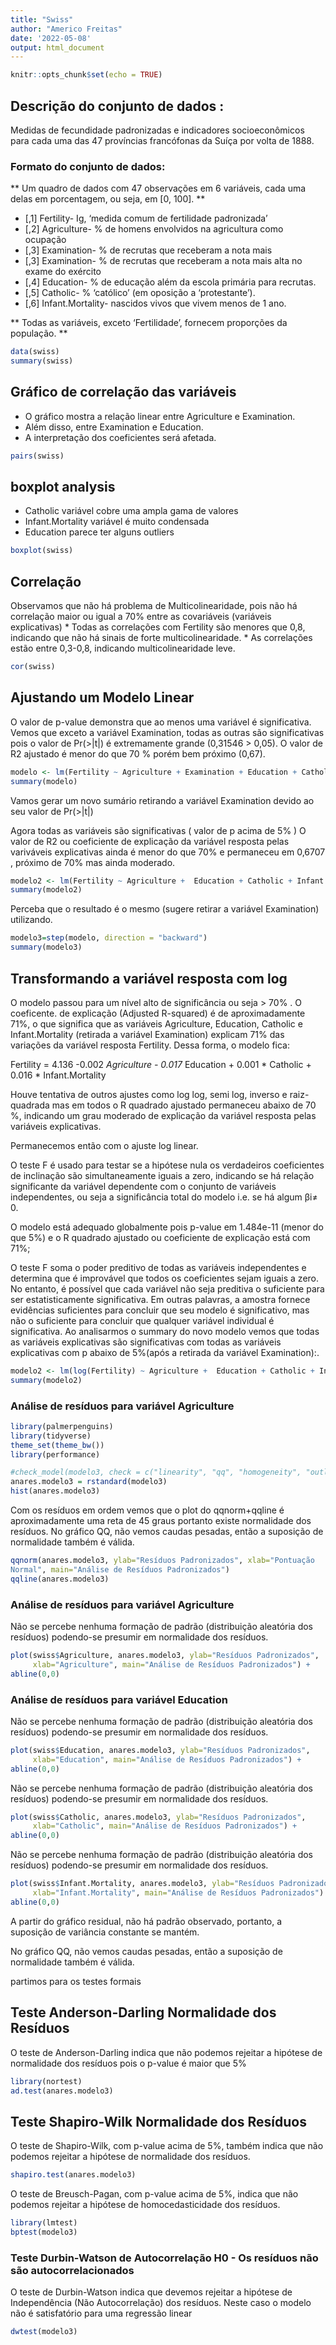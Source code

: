 ```yaml
---
title: "Swiss"
author: "Americo Freitas"
date: '2022-05-08'
output: html_document
---
```


```r
knitr::opts_chunk$set(echo = TRUE)
```
## Descrição do conjunto de dados :

Medidas de fecundidade padronizadas e indicadores socioeconômicos para cada uma das 47 províncias francófonas da Suíça por volta de 1888.

### Formato do conjunto de dados:

** Um quadro de dados com 47 observações em 6 variáveis, cada uma delas em porcentagem, ou seja, em [0, 100]. **

* [,1] Fertility- Ig, 'medida comum de fertilidade padronizada'
* [,2] Agriculture- % de homens envolvidos na agricultura como ocupação
* [,3] Examination- % de recrutas que receberam a nota mais
* [,3] Examination- % de recrutas que receberam a nota mais alta no exame do exército
* [,4] Education- % de educação além da escola primária para recrutas.
* [,5] Catholic- % 'católico' (em oposição a 'protestante').
* [,6] Infant.Mortality- nascidos vivos que vivem menos de 1 ano.

** Todas as variáveis, exceto 'Fertilidade', fornecem proporções da população. **

```r
data(swiss)
summary(swiss)
```
## Gráfico de correlação das variáveis

* O gráfico mostra a relação linear entre Agriculture e Examination.
* Além disso, entre Examination e Education.
* A interpretação dos coeficientes será afetada.

```r
pairs(swiss)
```
## boxplot analysis

* Catholic variável cobre uma ampla gama de valores
* Infant.Mortality variável é muito condensada
* Education parece ter alguns outliers

```r
boxplot(swiss)
```
## Correlação

Observamos que não há problema de Multicolinearidade, pois não há correlação maior ou igual a 70% entre as covariáveis (variáveis explicativas)
* Todas as correlações com Fertility são menores que 0,8, indicando que não há sinais de forte multicolinearidade.
* As correlações estão entre 0,3-0,8, indicando multicolinearidade leve.

```r
cor(swiss)
```
## Ajustando um Modelo Linear

O valor de p-value demonstra que ao menos uma variável é significativa. Vemos que exceto a variável Examination, todas as outras são significativas pois o valor de Pr(>|t|) é extremamente grande (0,31546 > 0,05). O valor de R2 ajustado é menor do que 70 % porém bem próximo  (0,67). 

```r
modelo <- lm(Fertility ~ Agriculture + Examination + Education + Catholic + Infant.Mortality, swiss)
summary(modelo)
```
Vamos gerar um novo sumário retirando a variável Examination devido ao seu valor de Pr(>|t|)

Agora todas as variáveis são significativas ( valor de p acima de 5% ) 
O valor de R2 ou coeficiente de explicação da variável resposta pelas variváveis explicativas ainda é menor do que 70% e permaneceu em 0,6707 , próximo de 70% mas ainda moderado. 

```r
modelo2 <- lm(Fertility ~ Agriculture +  Education + Catholic + Infant.Mortality, swiss)
summary(modelo2)
```
Perceba que o resultado é o mesmo (sugere retirar a variável Examination) utilizando.

```r
modelo3=step(modelo, direction = "backward")
summary(modelo3)
```

## Transformando a variável resposta com log

O modelo passou para um nível alto de significância ou seja > 70% . O coeficente. de explicação (Adjusted R-squared) é de aproximadamente 71%, o que significa que as variáveis Agriculture, Education, Catholic e Infant.Mortality (retirada a variável  Examination) explicam 71% das variações da variável  resposta Fertility. Dessa forma, o modelo fica:

Fertility = 4.136 -0.002 *Agriculture - 0.017 * Education + 0.001 * Catholic + 0.016 * Infant.Mortality

Houve tentativa de outros ajustes como log log, semi log, inverso e raiz-quadrada mas em todos o R quadrado ajustado permaneceu abaixo de 70 %, indicando um grau moderado de explicação da variável resposta pelas variáveis explicativas.

Permanecemos então com o ajuste log linear.

O teste F é usado para testar se a hipótese nula os verdadeiros coeficientes de inclinação são simultaneamente iguais a zero, indicando se há relação significante da variável dependente com o conjunto de variáveis independentes, ou seja a significância total do modelo i.e. se há algum βi≠ 0.

O modelo está adequado globalmente pois p-value em 1.484e-11 (menor do que 5%) e o R quadrado ajustado ou coeficiente de explicação está com 71%; 

O teste F soma o poder preditivo de todas as variáveis independentes e determina que é improvável que todos os coeficientes sejam iguais a zero. No entanto, é possível que cada variável não seja preditiva o suficiente para ser estatisticamente significativa. Em outras palavras, a amostra fornece evidências suficientes para concluir que seu modelo é significativo, mas não o suficiente para concluir que qualquer variável individual é significativa.
Ao analisarmos o summary do novo modelo vemos que todas as variáveis explicativas são significativas com todas as variáveis explicativas com p abaixo de 5%(após a retirada da variável Examination):. 

```r
modelo2 <- lm(log(Fertility) ~ Agriculture +  Education + Catholic + Infant.Mortality, swiss)
summary(modelo2)
```

### Análise de resíduos para variável Agriculture

```r
library(palmerpenguins)
library(tidyverse)
theme_set(theme_bw())
library(performance)
```

```r
#check_model(modelo3, check = c("linearity", "qq", "homogeneity", "outliers"))
anares.modelo3 = rstandard(modelo3)
hist(anares.modelo3)
```
Com os resíduos em ordem vemos que o plot do qqnorm+qqline é aproximadamente uma reta de 45 graus portanto existe normalidade dos resíduos. No gráfico QQ, não vemos caudas pesadas, então a suposição de normalidade também é válida.

```r
qqnorm(anares.modelo3, ylab="Resíduos Padronizados", xlab="Pontuação
Normal", main="Análise de Resíduos Padronizados")
qqline(anares.modelo3)
```
### Análise de resíduos para variável Agriculture

Não se percebe nenhuma formação de padrão (distribuição aleatória dos resíduos) podendo-se presumir em normalidade dos resíduos. 

```r
plot(swiss$Agriculture, anares.modelo3, ylab="Resíduos Padronizados",
     xlab="Agriculture", main="Análise de Resíduos Padronizados") +
abline(0,0)
```

### Análise de resíduos para variável Education

Não se percebe nenhuma formação de padrão (distribuição aleatória dos resíduos) podendo-se presumir em normalidade dos resíduos. 


```r
plot(swiss$Education, anares.modelo3, ylab="Resíduos Padronizados",
     xlab="Education", main="Análise de Resíduos Padronizados") +
abline(0,0)
```
Não se percebe nenhuma formação de padrão (distribuição aleatória dos resíduos) podendo-se presumir em normalidade dos resíduos.

```r
plot(swiss$Catholic, anares.modelo3, ylab="Resíduos Padronizados",
     xlab="Catholic", main="Análise de Resíduos Padronizados") +
abline(0,0)
```
Não se percebe nenhuma formação de padrão (distribuição aleatória dos resíduos) podendo-se presumir em normalidade dos resíduos. 

```r
plot(swiss$Infant.Mortality, anares.modelo3, ylab="Resíduos Padronizados",
     xlab="Infant.Mortality", main="Análise de Resíduos Padronizados") +
abline(0,0)
```


A partir do gráfico residual, não há padrão observado, portanto, 
a suposição de variância constante se mantém.

No gráfico QQ, não vemos caudas pesadas, então a suposição de normalidade também é válida.


partimos para os testes formais 

## Teste Anderson-Darling Normalidade dos Resíduos

O teste de Anderson-Darling indica que não podemos rejeitar a hipótese de normalidade dos resíduos  pois o p-value é maior que 5%

```r
library(nortest)
ad.test(anares.modelo3)
```
## Teste Shapiro-Wilk Normalidade dos Resíduos

O teste de Shapiro-Wilk, com p-value acima de 5%, também indica que não podemos rejeitar a hipótese de normalidade dos resíduos.

```r
shapiro.test(anares.modelo3)
```
O teste de Breusch-Pagan, com p-value acima de 5%, indica que não podemos rejeitar 
a hipótese de homocedasticidade dos resíduos.

```r
library(lmtest)
bptest(modelo3)
```

### Teste Durbin-Watson de Autocorrelação  H0 - Os resíduos não são autocorrelacionados

O teste de Durbin-Watson indica que devemos rejeitar a hipótese de Independência (Não Autocorrelação) dos resíduos. Neste caso o modelo não é satisfatório para uma regressão linear

```r
dwtest(modelo3)
```
